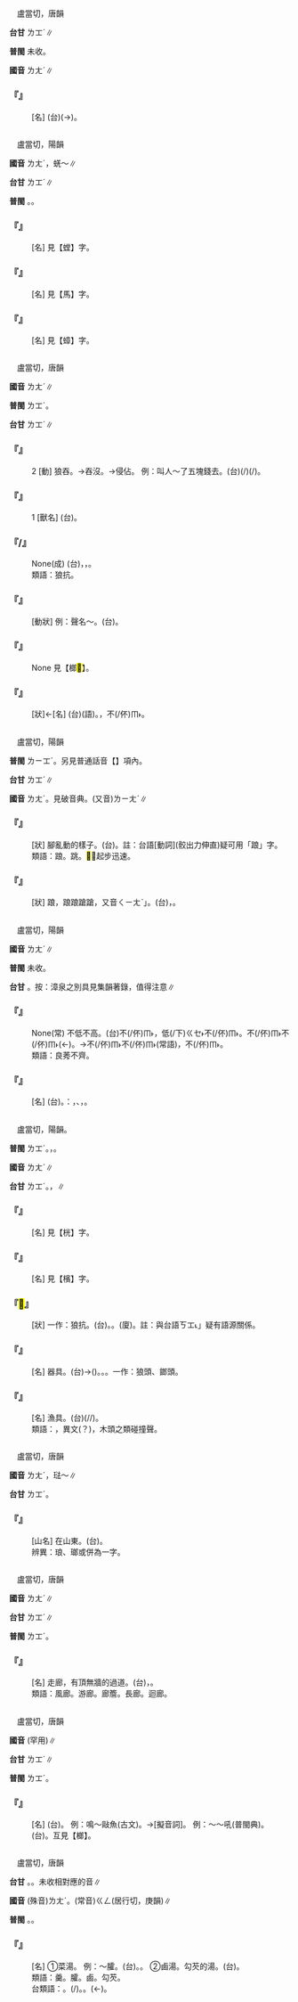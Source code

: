 
=={{ruby|<mark>&#xf98e6;</mark>|ㄌㄤˊ}}==

　盧當切，唐韻

'''台甘''' <rt>ㄌㆲˊ</rt>∥

'''普閩''' 未收。

'''國音''' <rt>ㄌㄤˊ</rt>∥

    

==='''『{{ruby|<mark>&#xf98e6;</mark>|ㄌㄤˊ}}{{ruby|嬛|ㄒㄩㄢ}}』'''===
: [名] (台){{ruby|相|ㄒㄧㄜ}}{{ruby|/|ㄙㆩ}}{{ruby|傳|ㄊㄨㄢˊ}}{{ruby|天|ㄊㄧㄢ}}{{ruby|帝|ㄉㆤ˪}}(→{{ruby|皇|ㄏㆲˊ}}{{ruby|帝|ㄉㆤ˪}}){{ruby|藏|ㄗㆲˊ}}{{ruby|書|ㄙㄨ}}{{ruby|丌|ㆤ}}{{ruby|所|ㄙㆦˋ}}{{ruby|在|ㄗㄞ˫}}。
    

=={{ruby|螂|ㄌㄤˊ}}==

　盧當切，陽韻

'''國音''' <rt>ㄌㄤˊ</rt>{{ruby|。|ㄌㄧㄤˊ}}，蜣～∥

'''台甘''' <rt>ㄌㆲˊ</rt>∥

'''普閩''' {{ruby|(文)|ㄌㆲˊ}}。{{ruby|(白)|ㄌㄤˊ}}。

    

==='''『{{ruby|螳|ㄊㄤˊ}}{{ruby|螂|ㄌㄤˊ}}』'''===
: [名] 見【螳】字。
    

==='''『{{ruby|馬|ㄇㄚˇ}}{{ruby|螂|ㄌㄤˊ}}』'''===
: [名] 見【馬】字。
    

==='''『{{ruby|蟑|ㄓㄤ}}{{ruby|螂|ㄌㄤˊ}}』'''===
: [名] 見【蟑】字。
    

=={{ruby|狼|ㄌㄤˊ}}==

　盧當切，唐韻

'''國音''' <rt>ㄌㄤˊ</rt>∥

'''普閩''' <rt>ㄌㆲˊ</rt>。

'''台甘''' <rt>ㄌㆲˊ</rt>∥

    

==='''『{{ruby|狼|ㄌㄤˊ}}』'''===
:2  [動] 狼吞。→吞沒。→侵佔。 例：叫人～了五塊錢去。(台){{ruby|被|ㄆㄧ˫}}(/{{ruby|付|ㄏㆦ˫}}){{ruby|人|ㄌㄤˊ}}{{ruby|吞|ㄊㄨㄣ}}(/{{ruby|噉|ㄏㆰˋ}}{{ruby|饞|ㄙㆰˊ}}){{ruby|五|ㆣㆦ˫}}{{ruby|箍|ㄍㆦ}}{{ruby|銀|ㆣㄨㄣˊ}}{{ruby|/|ㆣㄧㄣˊ}}{{ruby|去|ㄎㄧ˪}}。
    

==='''『{{ruby|狼|ㄌㄤˊ}}』'''===
:1  [獸名] (台){{ruby|性|ㄒㄧㄥ˪}}{{ruby|兇|ㄏㄧㆲ}}{{ruby|惡|ㆦㆶ}}{{ruby|狡|ㄍㄠˋ}}{{ruby|獪|ㄍㄨㆤ˪}}。
    

==='''『{{ruby|狼|ㄌㄤˊ}}{{ruby|吞|ㄊㄨㄣ}}{{ruby|虎|ㄏㄨˇ}}{{ruby|嚥|ㄧㄢˋ}}/{{ruby|咽|ㄧㄢˋ}}』'''===
: None(成) (台){{ruby|形|ㄏㄧㄥˊ}}{{ruby|容|ㄧㆲˊ}}{{ruby|大|ㄉㄨㄚ˫}}{{ruby|嘴|ㄘㄨㄧ˪}}{{ruby|吞|ㄊㄨㄣ}}，{{ruby|大|ㄉㄨㄚ˫}}{{ruby|草|ㄘㄠˋ}}{{ruby|銜|ㄏㆰˊ}}，{{ruby|無|ㆠㄜˊ}}{{ruby|規|ㄍㄨㄧ}}{{ruby|無|ㆠㄜˊ}}{{ruby|矩|ㄍㄨˋ}}{{ruby|/|ㄍㄧˋ}}{{ruby|丌|ㆤ}}{{ruby|食|ㄐㄧㄚㆷ ͘}}{{ruby|法|ㄏㄨㄚㆵ}}。
:類語：狼抗。
:
    

==='''『{{ruby|狼|ㄌㄤˊ}}{{ruby|藉|ㄐㄧˊ}}』'''===
: [動狀] 例：聲名～。(台){{ruby|名|ㄇㄧㄚˊ}}{{ruby|聲|ㄒㄧㆩ}}{{ruby|壞|ㄏㄞ˫}}{{ruby|了|·ㄌㄧㄠˋ}}{{ruby|了|ㄌㄧㄠˋ}}{{ruby|去|ㄎㄧ˪}}。
    

==='''『{{ruby|狼|ㄌㄤˊ}}{{ruby|抗|ㄎㄤˋ}}』'''===
: None 見【榔<mark>&#xf98b4;</mark>{{ruby|·|ㄎㄤ}}】。
    

==='''『{{ruby|狼|ㄌㄤˊ}}{{ruby|狽|ㄅㄟˋ}}』'''===
: [狀]←[名] (台){{ruby|狼|ㄌㄧㆲˊ}}{{ruby|狽|ㄅㄨㆤ˫}}(語)。{{ruby|行|ㄏㄧㄥˊ}}{{ruby|為|ㄨㄧˊ}}{{ruby|惰|ㄉㄜ˫}}{{ruby|落|ㄌㆦㆶ ͘}}，不(/伓)<rt>ㆬ˫</rt>{{ruby|成|ㄐㄧㆩˊ}}{{ruby|樣|ㄧㆫ˫}}{{ruby|/|ㄧㆧ˫}}。
    

=={{ruby|踉|ㄌㄤˊ}}==

　盧當切，陽韻

'''普閩''' <rt>ㄌㄧㆲˊ</rt>。另見普通話音【{{ruby|踉|ㄌㄧㄤˋ}}】項內。

'''台甘''' <rt>ㄌㆲˊ</rt>∥

'''國音''' <rt>ㄌㄤˊ</rt>{{ruby|。|ㄌㄧㄤˋ}}。見破音典。(又音)<rt>ㄌㄧㄤˊ</rt>∥

    

==='''『{{ruby|跳|ㄊㄧㄠˋ}}{{ruby|踉|ㄌㄤˊ}}』'''===
: [狀] 腳亂動的樣子。(台){{ruby|喢|ㄘㄚㆴ ͘}}{{ruby|→|ㄘㆦㆴ}}{{ruby|喢|ㄘㆦㆴ}}{{ruby|跳|ㄉㄧㄜˊ}}。註：台語[動詞]{{ruby|踜|ㄌㄧㆲ˪}}{{ruby|/|ㄌㄧㄥ˪}}(骹出力伸直)疑可用「踉」字。
:類語：踉。跳。<mark>&#xffcbf;</mark>，起步迅速。
:
    

==='''『{{ruby|踉|ㄌㄤˊ}}{{ruby|蹌|ㄑㄧㄤ}}』'''===
: [狀] 踉{{ruby|鏘|ㄑㄧㄤ}}，踉踉蹌蹌，又音{{ruby|「|ㄌㄧㄤˋ}}<rt>ㄑㄧㄤˋ</rt>」。(台){{ruby|行|ㄍㄧㆩˊ}}{{ruby|路|ㄌㆦ˫}}{{ruby|<mark>&#xffa45;</mark>|ㆠㆤ˫}}{{ruby|/|ㆠㄨㆤ˫}}{{ruby|穩|ㄨㄣˋ}}{{ruby|定|ㄉㄧㄥ˫}}，{{ruby|歪|ㄨㄞ}}{{ruby|<mark>&#xf8fc0;</mark>|ㄑㄧㆷ}}{{ruby|<mark>&#xf91d6;</mark>|ㄘㄨㄚㆷ}}{{ruby|<mark>&#xf90ac;</mark>|ㄍㄜˊ}}{{ruby|丌|ㆤ}}{{ruby|款|ㄎㄨㄢˋ}}。
    

=={{ruby|稂|ㄌㄤˊ}}==

　盧當切，陽韻

'''國音''' <rt>ㄌㄤˊ</rt>∥

'''普閩''' 未收。

'''台甘''' {{ruby|(文)|ㄌㆲˊ}}。按：漳泉之別具見集韻著錄，值得注意∥

    

==='''『{{ruby|不|ㄅㄨˋ}}{{ruby|稂|ㄌㄤˊ}}{{ruby|不|ㄅㄨˋ}}{{ruby|秀|ㄒㄧㄡˋ}}』'''===
: None(常) 不低不高。(台){{ruby|懸|ㄍㄨㄢˊ}}不(/伓)<rt>ㆬ˫</rt>{{ruby|成|ㄐㄧㆩˊ}}{{ruby|懸|ㄍㄨㄢˊ}}，低(/下)<rt>ㄍㆤ˫</rt>不(/伓)<rt>ㆬ˫</rt>{{ruby|成|ㄐㄧㆩˊ}}{{ruby|低|ㄍㆤ˫}}。不(/伓)<rt>ㆬ˫</rt>{{ruby|狼|ㄌㆲˊ}}不(/伓)<rt>ㆬ˫</rt>{{ruby|獸|ㄒㄧㄨ˪}}(←{{ruby|不|ㄅㄨㆵ}}{{ruby|狼|ㄌㆲˊ}}{{ruby|不|ㄅㄨㆵ}}{{ruby|獸|ㄒㄧㄨ˪}})。→不(/伓)<rt>ㆬ˫</rt>{{ruby|成|ㄐㄧㆩˊ}}{{ruby|鬼|ㄍㄨㄧˋ}}不(/伓)<rt>ㆬ˫</rt>{{ruby|成|ㄐㄧㆩˊ}}{{ruby|怪|ㄍㄨㄞ˪}}(常語)，不(/伓)<rt>ㆬ˫</rt>{{ruby|成|ㄐㄧㆩˊ}}{{ruby|鬼|ㄍㄨㄧˋ}}{{ruby|怪|ㄍㄨㄞ˪}}。
:類語：良莠不齊。
:
    

==='''『{{ruby|稂|ㄌㄤˊ}}{{ruby|莠|ㄧㄡˇ}}』'''===
: [名] (台){{ruby|雜|ㄗㄚㆴ ͘}}{{ruby|草|ㄘㄠˋ}}。{{ruby|比|ㄅㄧˋ}}{{ruby|喻|ㆡㄨ˫}}{{ruby|/|ㄌㄨ˫}}：{{ruby|劣|ㄌㄨㄚㆵ}}，{{ruby|<mark>&#xffcda;</mark>|ㆠㄞˋ}}、{{ruby|歹|ㄆㄞˋ}}，{{ruby|無|ㆠㄜˊ}}{{ruby|優|ㄧㄨ}}{{ruby|秀|ㄒㄧㄨ˪}}。
    

=={{ruby|榔|ㄌㄤˊ}}==

　盧當切，陽韻。

'''普閩''' <rt>ㄌㆲˊ</rt>。{{ruby|(語)|ㄋㆭˊ}}，{{ruby|檳|ㄅㄧㄣ}}{{ruby|榔|ㄋㆭˊ}}。

'''國音''' <rt>ㄌㄤˊ</rt>∥

'''台甘''' <rt>ㄌㆲˊ</rt>。{{ruby|(語)|ㄋㆭˊ}}，{{ruby|檳|ㄅㄧㄣ}}{{ruby|榔|ㄋㆭˊ}}∥

    

==='''『{{ruby|桄|ㄍㄨㄤ}}{{ruby|榔|ㄌㄤˊ}}』'''===
: [名] 見【桄】字。
    

==='''『{{ruby|檳|ㄅㄧㄣ}}{{ruby|榔|ㄌㄤˊ}}』'''===
: [名] 見【檳】字。
    

==='''『{{ruby|榔|ㄌㄤˊ}}<mark>&#xf98b4;</mark>{{ruby|·|ㄎㄤ}}』'''===
: [狀] 一作：狼抗。(台){{ruby|粗|ㄘㆦ}}{{ruby|重|ㄉㄤ˫}}。{{ruby|傷|ㄒㄧㆧ}}{{ruby|/|ㄒㄧㆫ}}{{ruby|長|ㄉㆭˊ}}{{ruby|傷|ㄒㄧㆧ}}{{ruby|/|ㄒㄧㆫ}}{{ruby|大|ㄉㄨㄚ˫}}{{ruby|歹|ㄆㆮˋ}}{{ruby|/|ㄆㄞˋ}}{{ruby|轉|ㄉㆭˋ}}{{ruby|倒|ㄉㄜˋ}}。(廈){{ruby|閬|ㄌㆲ˫}}{{ruby|閌|ㄎㆲ˪}}。註：與台語{{ruby|「|ㄌㆲ˪}}<rt>ㄎㆲ˪</rt>」疑有語源關係。
    

==='''『{{ruby|榔|ㄌㄤˊ}}{{ruby|頭|·ㄊㄡˊ}}』'''===
: [名] 器具。(台){{ruby|槌|ㄊㄨㄧˊ}}{{ruby|仔|ㄚ}}→({{ruby|鐵|ㄊㄧㆷ}}){{ruby|鎚|ㄊㄨㄧˊ}}{{ruby|仔|ㄚ}}。{{ruby|槓|ㄍㆲ˪}}{{ruby|槌|ㄊㄨㄧˊ}}{{ruby|仔|ㄚ}}。{{ruby|鐵|ㄊㄧㆷ}}{{ruby|釘|ㄉㄧㄥ}}{{ruby|仔|ㄚ}}{{ruby|槌|ㄊㄨㄧˊ}}。一作：狼頭、鎯頭。
    

==='''『{{ruby|榔|ㄌㄤˊ}}』'''===
: [名] 漁具。(台){{ruby|趕|ㄍㄨㆩˋ}}{{ruby|魚|ㄏㄧˊ}}{{ruby|/|ㄏㄨˊ}}{{ruby|丌|ㆤ}}{{ruby|長|ㄉㆭˊ}}{{ruby|篙|ㄍㄜ}}(/{{ruby|竿|ㄍㄢ}}/{{ruby|棍|ㄍㄨㄣ˪}})。
:類語：{{ruby|桹|ㄌㄤˊ}}，異文(？)，木頭之類碰撞聲。
:
    

=={{ruby|瑯|ㄌㄤˊ}}==

　盧當切，唐韻

'''國音''' <rt>ㄌㄤˊ</rt>{{ruby|。|ㄌㄢˊ}}，琺～∥

'''台甘''' <rt>ㄌㆲˊ</rt>。

    

==='''『{{ruby|瑯|ㄌㄤˊ}}{{ruby|琊|ㄧㄝˊ}}』'''===
: [山名] 在山東。(台){{ruby|琅|ㄌㆲˊ}}{{ruby|琊|ㄧㄚˊ}}。
:辨異：琅、瑯或併為一字。
:
    

=={{ruby|廊|ㄌㄤˊ}}==

　盧當切，唐韻

'''國音''' <rt>ㄌㄤˊ</rt>∥

'''台甘''' <rt>ㄌㆲˊ</rt>∥

'''普閩''' <rt>ㄌㆲˊ</rt>。

    

==='''『{{ruby|廊|ㄌㄤˊ}}{{ruby|子|·ㄗˇ}}』'''===
: [名] 走廊，有頂無牆的過道。(台){{ruby|過|ㄍㄨㆤ˪}}{{ruby|/|ㄍㆤ˪}}{{ruby|水|ㄗㄨㄧˋ}}，{{ruby|巷|ㄏㄤ˫}}{{ruby|路|ㄌㆦ˫}}{{ruby|之|ㄐㄧ}}{{ruby|類|ㄌㄨㄧ˫}}。
:類語：風廊。游廊。廊簷。長廊。迴廊。
:
    

=={{ruby|桹|ㄌㄤˊ}}==

　盧當切，唐韻

'''國音''' {{ruby|(文)|ㄌㄤˊ}}(罕用)∥

'''台甘''' <rt>ㄌㆲˊ</rt>∥

'''普閩''' <rt>ㄌㆲˊ</rt>。

    

==='''『{{ruby|桹|ㄌㄤˊ}}』'''===
: [名] (台){{ruby|趕|ㄍㄨㆩˋ}}{{ruby|魚|ㄏㄧˊ}}{{ruby|/|ㄏㄨ˫}}{{ruby|丌|ㆤ}}{{ruby|長|ㄉㆭˊ}}{{ruby|棍|ㄍㄨㄣ˪}}。 例：鳴～敺魚(古文)。→[擬音詞]。 例：～～吼(普閩典)。(台){{ruby|桹|ㄌㆲˊ}}{{ruby|桹|ㄌㆲˊ}}{{ruby|叫|ㄍㄧㄜ˪}}。互見【榔】。
    

=={{ruby|羹|ㄌㄤˊ}}==

　盧當切，唐韻

'''台甘''' {{ruby|(文)|ㄍㄧㄥ}}。{{ruby|(語)|ㄍㆥ}}。未收相對應的音∥

'''國音''' (殊音)<rt>ㄌㄤˊ</rt>。(常音)<rt>ㄍㄥ</rt>(居行切，庚韻)∥

'''普閩''' {{ruby|(文)|ㄍㄧㄥ}}。{{ruby|(白)|ㄍㆪ}}。

    

==='''『{{ruby|羹|ㄌㄤˊ}}』'''===
: [名] ①菜湯。 例：～臛。(台){{ruby|菜|ㄘㄞ˪}}{{ruby|湯|ㄊㆭ}}{{ruby|/|ㄊㆭ˫}}。{{ruby|肉|ㆠㄚㆷ}}{{ruby|湯|ㄊㆭ}}{{ruby|/|ㄊㆭ˫}}。 ②鹵湯。勾芡的湯。(台){{ruby|牽|ㄎㄢ}}{{ruby|粉|ㄏㄨㄣˋ}}{{ruby|糊|ㄍㄜˊ}}{{ruby|款|ㄎㄨㄢˋ}}{{ruby|丌|ㆤ}}{{ruby|食|ㄒㄧㆵ ͘}}{{ruby|品|ㄆㄧㄣˋ}}。
:類語：羹。臛。鹵。勾芡。
:
:台類語：{{ruby|湯|ㄊㆭ˫}}。{{ruby|鹵|ㄌㆦˋ}}(/{{ruby|鹵|ㄌㆦˋ}}{{ruby|肉|ㆠㄚㆷ}})。{{ruby|牽|ㄎㄢ}}{{ruby|粉|ㄏㄨㄣˋ}}。{{ruby|<mark>&#xf90a3;</mark>|ㄍㆪ}}{{ruby|/|ㄍㆥ}}(←{{ruby|羹|ㄍㆪ}})。
:
    

